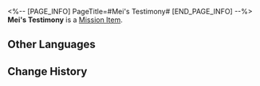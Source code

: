 <%-- [PAGE_INFO]
PageTitle=#Mei's Testimony#
[END_PAGE_INFO] --%>
{{Item Infobox
|id          = 140127
|image       = Item Mei's Testimony.png
|type        = Mission Item
|invCategory = Missions
|rarity      = 3
|effect      = 
|description = Testimony that Tantan had recorded at the scene of the incident. It is no simple task to get useful information out of the victim's jumbled statements.
}}
'''Mei's Testimony''' is a [[Mission Item]].

==Other Languages==
{{Other Languages
|en   = Mei's Testimony
|zhs  = 梅姐证言
|zht  = 梅姐證言
|ja   = バイ姉の証言
|ko   = 메이 씨의 증언
|es   = Testimonio de Mei
|fr   = Témoignage de Mei
|ru   = Показания Мэй
|th   = คำให้การของ Mei
|vi   = Tường Trình Của Chị Mei
|de   = Meis Zeugenaussage
|id   = Kesaksian Mei
|pt   = Testemunho da Mei
}}

==Change History==
{{Change History|1.0}}